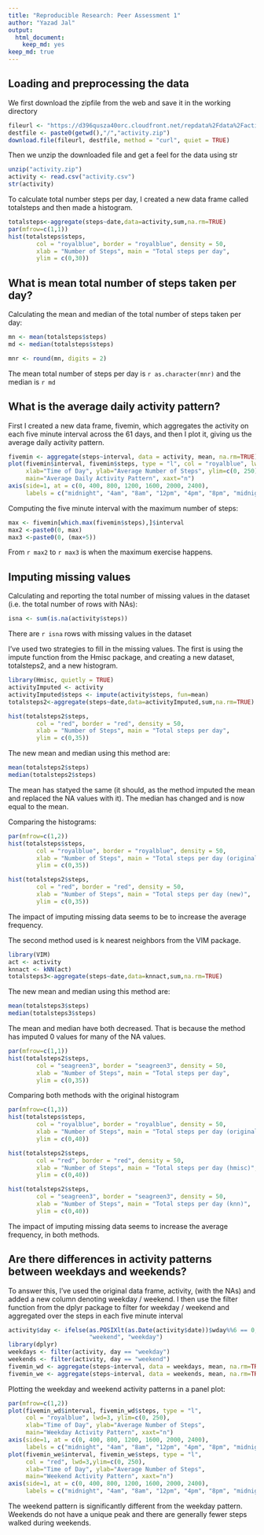 ```yaml
---
title: "Reproducible Research: Peer Assessment 1"
author: "Yazad Jal"
output: 
  html_document: 
    keep_md: yes
keep_md: true
---
```


## Loading and preprocessing the data

We first download the zipfile from the web and save it in the working directory

```r
fileurl <- "https://d396qusza40orc.cloudfront.net/repdata%2Fdata%2Factivity.zip"
destfile <- paste0(getwd(),"/","activity.zip")
download.file(fileurl, destfile, method = "curl", quiet = TRUE)
```

Then we unzip the downloaded file and get a feel for the data using str

```r
unzip("activity.zip")
activity <- read.csv("activity.csv")
str(activity)
```


To calculate total number steps per day, I created a new data frame called totalsteps and then made a histogram. 

```r
totalsteps<-aggregate(steps~date,data=activity,sum,na.rm=TRUE)
par(mfrow=c(1,1))
hist(totalsteps$steps, 
        col = "royalblue", border = "royalblue", density = 50,
        xlab = "Number of Steps", main = "Total steps per day",
        ylim = c(0,30))
```


## What is mean total number of steps taken per day?

Calculating the mean and median of the total number of steps taken per day:

```r
mn <- mean(totalsteps$steps)
md <- median(totalsteps$steps)
```

```r
mnr <- round(mn, digits = 2)
```

The mean total number of steps per day is `r as.character(mnr)` and the median is `r md`


## What is the average daily activity pattern?

First I created a new data frame, fivemin, which aggregates the activity on each five minute interval across the 61 days, and then I plot it, giving us the average daily activity pattern.

```r
fivemin <- aggregate(steps~interval, data = activity, mean, na.rm=TRUE)
plot(fivemin$interval, fivemin$steps, type = "l", col = "royalblue", lwd=3,
     xlab="Time of Day", ylab="Average Number of Steps", ylim=c(0, 250),
     main="Average Daily Activity Pattern", xaxt="n")
axis(side=1, at = c(0, 400, 800, 1200, 1600, 2000, 2400), 
     labels = c("midnight", "4am", "8am", "12pm", "4pm", "8pm", "midnight"))
```


Computing the five minute interval with the maximum number of steps:
```r
max <- fivemin[which.max(fivemin$steps),]$interval
max2 <-paste0(0, max)
max3 <-paste0(0, (max+5))
```

From `r max2` to `r max3` is when the maximum exercise happens.


## Imputing missing values

Calculating and reporting the total number of missing values in the dataset (i.e. the total number of rows with NAs): 
```r
isna <- sum(is.na(activity$steps))
```

There are `r isna` rows with missing values in the dataset

I've used two strategies to fill in the missing values. The first is using the impute function from the Hmisc package, and creating a new dataset, totalsteps2, and a new histogram. 

```r
library(Hmisc, quietly = TRUE)
activityImputed <- activity
activityImputed$steps <- impute(activity$steps, fun=mean)
totalsteps2<-aggregate(steps~date,data=activityImputed,sum,na.rm=TRUE)
```

```r
hist(totalsteps2$steps, 
        col = "red", border = "red", density = 50,
        xlab = "Number of Steps", main = "Total steps per day",
        ylim = c(0,35))
```

The new mean and median using this method are:
```r
mean(totalsteps2$steps)
median(totalsteps2$steps)
```

The mean has statyed the same (it should, as the method imputed the mean and replaced the NA values with it). The median has changed and is now equal to the mean. 

Comparing the histograms:
```r
par(mfrow=c(1,2))
hist(totalsteps$steps, 
        col = "royalblue", border = "royalblue", density = 50,
        xlab = "Number of Steps", main = "Total steps per day (original)",
        ylim = c(0,35))

hist(totalsteps2$steps, 
        col = "red", border = "red", density = 50,
        xlab = "Number of Steps", main = "Total steps per day (new)",
        ylim = c(0,35))
```

The impact of imputing missing data seems to be to increase the average frequency. 


The second method used is k nearest neighbors from the VIM package.

```r
library(VIM)
act <- activity
knnact <- kNN(act)
totalsteps3<-aggregate(steps~date,data=knnact,sum,na.rm=TRUE)
```

The new mean and median using this method are:
```r
mean(totalsteps3$steps)
median(totalsteps3$steps)
```

The mean and median have both decreased. That is because the method has imputed 0 values for many of the NA values.

```r
par(mfrow=c(1,1))
hist(totalsteps2$steps, 
        col = "seagreen3", border = "seagreen3", density = 50,
        xlab = "Number of Steps", main = "Total steps per day",
        ylim = c(0,35))
```


Comparing both methods with the original histogram
```r
par(mfrow=c(1,3))
hist(totalsteps$steps, 
        col = "royalblue", border = "royalblue", density = 50,
        xlab = "Number of Steps", main = "Total steps per day (original)",
        ylim = c(0,40))

hist(totalsteps2$steps, 
        col = "red", border = "red", density = 50,
        xlab = "Number of Steps", main = "Total steps per day (hmisc)",
        ylim = c(0,40))

hist(totalsteps2$steps, 
        col = "seagreen3", border = "seagreen3", density = 50,
        xlab = "Number of Steps", main = "Total steps per day (knn)",
        ylim = c(0,40))
```

The impact of imputing missing data seems to increase the average frequency, in both methods.


## Are there differences in activity patterns between weekdays and weekends?

To answer this, I've used the original data frame, activity, (with the NAs) and added a new column denoting weekday / weekend. I then use the filter function from the dplyr package to filter for weekday / weekend and aggregated over the steps in each five minute interval

```r
activity$day <- ifelse(as.POSIXlt(as.Date(activity$date))$wday%%6 == 0,
                       "weekend", "weekday")
library(dplyr)
weekdays <- filter(activity, day == "weekday")
weekends <- filter(activity, day == "weekend")
fivemin_wd <- aggregate(steps~interval, data = weekdays, mean, na.rm=TRUE)
fivemin_we <- aggregate(steps~interval, data = weekends, mean, na.rm=TRUE)
```

Plotting the weekday and weekend activity patterns in a panel plot:

```r
par(mfrow=c(1,2))
plot(fivemin_wd$interval, fivemin_wd$steps, type = "l", 
     col = "royalblue", lwd=3, ylim=c(0, 250),
     xlab="Time of Day", ylab="Average Number of Steps", 
     main="Weekday Activity Pattern", xaxt="n")
axis(side=1, at = c(0, 400, 800, 1200, 1600, 2000, 2400), 
     labels = c("midnight", "4am", "8am", "12pm", "4pm", "8pm", "midnight"))
plot(fivemin_we$interval, fivemin_we$steps, type = "l", 
     col = "red", lwd=3,ylim=c(0, 250),
     xlab="Time of Day", ylab="Average Number of Steps", 
     main="Weekend Activity Pattern", xaxt="n")
axis(side=1, at = c(0, 400, 800, 1200, 1600, 2000, 2400), 
     labels = c("midnight", "4am", "8am", "12pm", "4pm", "8pm", "midnight"))
```

The weekend pattern is significantly different from the weekday pattern. Weekends do not have a unique peak and there are generally fewer steps walked during weekends.